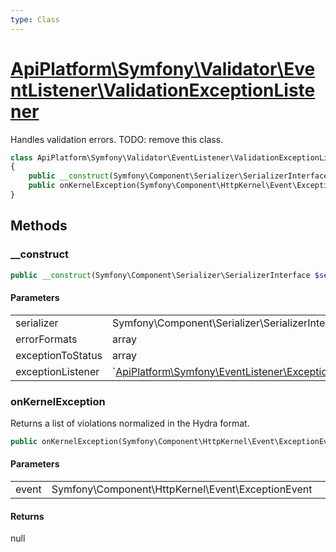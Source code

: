 ```yaml
---
type: Class
---
```


# [ApiPlatform\Symfony\Validator\EventListener\ValidationExceptionListener](/docs/v3.2/reference/Symfony/Validator/EventListener/ValidationExceptionListener)

Handles validation errors.
TODO: remove this class.



```php
class ApiPlatform\Symfony\Validator\EventListener\ValidationExceptionListener
{
    public __construct(Symfony\Component\Serializer\SerializerInterface $serializer, array $errorFormats, array $exceptionToStatus, null|`<a href="/docs/v3.2/reference/Symfony/EventListener/ExceptionListener">ApiPlatform\Symfony\EventListener\ExceptionListener</a>` $exceptionListener)
    public onKernelException(Symfony\Component\HttpKernel\Event\ExceptionEvent $event): null
}
```
## Methods

### __construct



```php
public __construct(Symfony\Component\Serializer\SerializerInterface $serializer, array $errorFormats, array $exceptionToStatus, null|`<a href="/docs/v3.2/reference/Symfony/EventListener/ExceptionListener">ApiPlatform\Symfony\EventListener\ExceptionListener</a>` $exceptionListener)
```

#### Parameters

<table><tbody>
<tr><td>serializer</td><td>Symfony\Component\Serializer\SerializerInterface</td><td></td></tr><tr><td>errorFormats</td><td>array</td><td></td></tr><tr><td>exceptionToStatus</td><td>array</td><td></td></tr><tr><td>exceptionListener</td><td>`<a href="/docs/v3.2/reference/Symfony/EventListener/ExceptionListener">ApiPlatform\Symfony\EventListener\ExceptionListener</a>`</td><td></td></tr>
</tbody>
</table>

### onKernelException

Returns a list of violations normalized in the Hydra format.

```php
public onKernelException(Symfony\Component\HttpKernel\Event\ExceptionEvent $event): null
```

#### Parameters

<table><tbody>
<tr><td>event</td><td>Symfony\Component\HttpKernel\Event\ExceptionEvent</td><td></td></tr>
</tbody>
</table>

#### Returns

null
